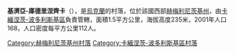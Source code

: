 {{coord|48|37|38|N|26|20|38|E|scale:100000|display=title}}

'''基濟亞-庫德里涅齊卡'''（{{lang-uk|Кізя-Кудринецька}}），是[[烏克蘭|烏克蘭]]的村落，位於該國西部[[赫梅利尼茨基州|赫梅利尼茨基州]]，由[[卡緬涅茨-波多利斯基區|卡緬涅茨-波多利斯基區]]負責管轄，面積1.5平方公里，海拔高度235米，2001年人口168，人口密度每平方公里112人。

{{DEFAULTSORT:Кізя-Кудринецька}}
[[Category:赫梅利尼茨基州村落|Category:赫梅利尼茨基州村落]]
[[Category:卡緬涅茨-波多利斯基區村落|Category:卡緬涅茨-波多利斯基區村落]]


{{Khmelnytskyi-geo-stub}}